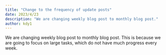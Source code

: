 ```yaml
---
title: "Change to the frequency of update posts"
date: 2023/4/23
description: "We are changing weekly blog post to monthly blog post."
author: kdy1
---
```


We are changing weekly blog post to monthly blog post.
This is because we are going to focus on large tasks, which do not have much progress every week.
